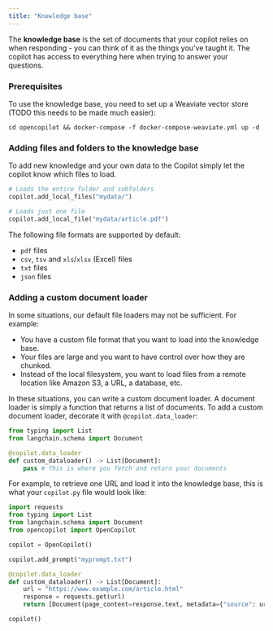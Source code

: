 ```yaml
---
title: "Knowledge base"
---
```


The **knowledge base** is the set of documents that your copilot relies on when responding - you can think of it as the things you've taught it. The copilot has access to everything here when trying to answer your questions.

### Prerequisites

To use the knowledge base, you need to set up a Weaviate vector store (TODO this needs to be made much easier):

```shell
cd opencopilot && docker-compose -f docker-compose-weaviate.yml up -d
```


### Adding files and folders to the knowledge base

To add new knowledge and your own data to the Copilot simply let the copilot know which files to load.

```python
# Loads the entire folder and subfolders
copilot.add_local_files("mydata/")

# Loads just one file
copilot.add_local_file("mydata/article.pdf")
```

The following file formats are supported by default:

* `pdf` files
* `csv`, `tsv` and `xls`/`xlsx` (Excel) files
* `txt` files
* `json` files

### Adding a custom document loader

In some situations, our default file loaders may not be sufficient. For example:

* You have a custom file format that you want to load into the knowledge base.
* Your files are large and you want to have control over how they are chunked.
* Instead of the local filesystem, you want to load files from a remote location like Amazon S3, a URL, a database, etc.

In these situations, you can write a custom document loader. A document loader is simply a function that returns a list of documents. To add a custom document loader, decorate it with `@copilot.data_loader`:

```python
from typing import List
from langchain.schema import Document

@copilot.data_loader
def custom_dataloader() -> List[Document]:
    pass # This is where you fetch and return your documents
```

For example, to retrieve one URL and load it into the knowledge base, this is what your `copilot.py` file would look like:

```python
import requests
from typing import List
from langchain.schema import Document
from opencopilot import OpenCopilot

copilot = OpenCopilot()

copilot.add_prompt("myprompt.txt")

@copilot.data_loader
def custom_dataloader() -> List[Document]:
    url = "https://www.example.com/article.html"
    response = requests.get(url)
    return [Document(page_content=response.text, metadata={"source": url})]

copilot()
```
